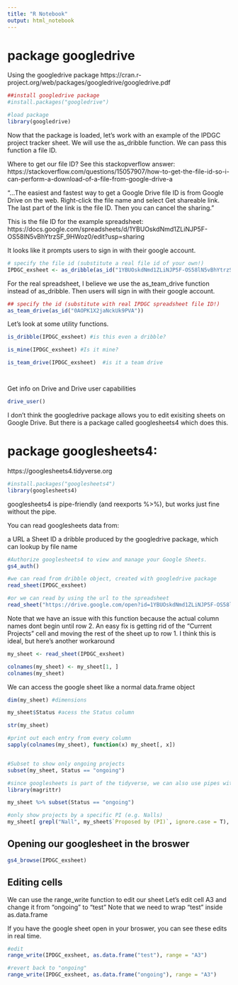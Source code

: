 ```yaml
---
title: "R Notebook"
output: html_notebook
---
```


# package googledrive

Using the googledrive package
https://cran.r-project.org/web/packages/googledrive/googledrive.pdf

```r
##install googledrive package
#install.packages("googledrive")

#load package
library(googledrive)
```

Now that the package is loaded, let's work with an example of the IPDGC project tracker sheet.
We will use the as_dribble function. We can pass this function a file ID.

Where to get our file ID? See this stackopverflow answer:
https://stackoverflow.com/questions/15057907/how-to-get-the-file-id-so-i-can-perform-a-download-of-a-file-from-google-drive-a

"...The easiest and fastest way to get a Google Drive file ID is from Google Drive on the web. 
Right-click the file name and select Get shareable link. 
The last part of the link is the file ID. Then you can cancel the sharing."

This is the file ID for the example spreadsheet:
https://docs.google.com/spreadsheets/d/1YBUOskdNmd1ZLiNJP5F-OS58lN5vBhYtrzSF_9HWoz0/edit?usp=sharing

It looks like it prompts users to sign in with their google account.
```r

# specify the file id (substitute a real file id of your own!)
IPDGC_exsheet <- as_dribble(as_id("1YBUOskdNmd1ZLiNJP5F-OS58lN5vBhYtrzSF_9HWoz0"))

```

For the real spreadsheet, I believe we use the as_team_drive function
instead of as_dribble. Then users will sign in with their google account.
```r

## specify the id (substitute with real IPDGC spreadsheet file ID!)
as_team_drive(as_id("0AOPK1X2jaNckUk9PVA"))

```

Let's look at some utility functions.
```r

is_dribble(IPDGC_exsheet) #is this even a dribble?

is_mine(IPDGC_exsheet) #Is it mine?

is_team_drive(IPDGC_exsheet)  #is it a team drive




```

Get info on Drive and Drive user capabilities
```r
drive_user()
```

I don't think the googledrive package allows you to edit exisiting sheets on Google Drive. 
But there is a package called googlesheets4 which does this.

# package googlesheets4:

https://googlesheets4.tidyverse.org
```r
#install.packages("googlesheets4")
library(googlesheets4)
```

googlesheets4 is pipe-friendly (and reexports %>%), but works just fine without the pipe.

You can read googlesheets data from:

a URL
a Sheet ID
a dribble produced by the googledrive package, which can lookup by file name
```r

#Authorize googlesheets4 to view and manage your Google Sheets.
gs4_auth()

#we can read from dribble object, created with googledrive package
read_sheet(IPDGC_exsheet)

#or we can read by using the url to the spreadsheet
read_sheet("https://drive.google.com/open?id=1YBUOskdNmd1ZLiNJP5F-OS58lN5vBhYtrzSF_9HWoz0")
```
Note that we have an issue with this function because the actual column names dont begin until row 2.
An easy fix is getting rid of the "Current Projects" cell and moving the rest of the sheet up to row 1.
I think this is ideal, but here's another workaround
```r

my_sheet <- read_sheet(IPDGC_exsheet)

colnames(my_sheet) <- my_sheet[1, ]
colnames(my_sheet)

```
We can access the google sheet like a normal data.frame object
```r

dim(my_sheet) #dimensions

my_sheet$Status #acess the Status column

str(my_sheet)

#print out each entry from every column
sapply(colnames(my_sheet), function(x) my_sheet[, x])


#Subset to show only ongoing projects
subset(my_sheet, Status == "ongoing")

#since googlesheets is part of the tidyverse, we can also use pipes with the magrittr package
library(magrittr)

my_sheet %>% subset(Status == "ongoing")

#only show projects by a specific PI (e.g. Nalls)
my_sheet[ grepl("Nall", my_sheet$`Proposed by (PI)`, ignore.case = T),  ] #the grepl functions returns a boolean vector indicating whether that cell/line contains "Nalls"

```
## Opening our googlesheet in the broswer
```r
gs4_browse(IPDGC_exsheet)
```


## Editing cells

We can use the range_write function to edit our sheet
Let's edit cell A3 and change it from "ongoing" to "test"
Note that we need to wrap "test" inside as.data.frame

If you have the google sheet open in your broswer, you can see these edits in real time.
```r
#edit
range_write(IPDGC_exsheet, as.data.frame("test"), range = "A3")

#revert back to "ongoing"
range_write(IPDGC_exsheet, as.data.frame("ongoing"), range = "A3")


```


